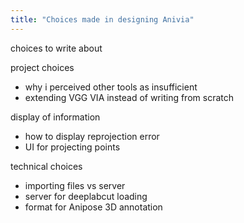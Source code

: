 ```yaml
---
title: "Choices made in designing Anivia"
---
```


choices to write about

project choices

- why i perceived other tools as insufficient
- extending VGG VIA instead of writing from scratch

display of information

- how to display reprojection error
- UI for projecting points

technical choices

- importing files vs server
- server for deeplabcut loading
- format for Anipose 3D annotation 

